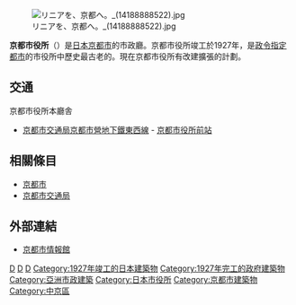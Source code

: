 {{Infobox building
| building_name       = 京都市役所
| native_building_name= 
| former_names        = 
| alternate_names     = 
| image               = Kyoto City Hall Main Building 20060117.jpg
| image_size          = 300px
| caption             = 
| building_type       = 行政設施
| cost                = 
| location            = {{JPN}}[[京都府|京都府]][[京都市|京都市]]
| address             = {{JPN}}[[京都府|京都府]][[京都市|京都市]][[中京區|中京區]]
| client              = 
| owner               = 
| start_date          = 
| completion_date     = 1927年4月
| inauguration_date   = 
| renovation_date     = 
| demolition_date     = 
| destruction_date    = 
| height              = 29.0m
| floor_count         = 地上8層、地下2層
| floor_area          = 6,121 m²
| main_contractor     = 
| architect           = [[武田五一|武田五一]]、[[中野進一|中野進一]]
| architecture_firm   = 
}}
[[File:リニアを、京都へ。_(14188888522).jpg|thumb]]

'''京都市役所'''（{{jpn|j=京都市役所|hg=きょうとしやくしょ|f=y}}）是[[日本|日本]][[京都市|京都市]]的市政廳。京都市役所竣工於1927年，是[[政令指定都市|政令指定都市]]的市役所中歷史最古老的。現在京都市役所有改建擴張的計劃。

== 交通 ==
; 京都市役所本廳舎
* [[京都市交通局|京都市交通局]][[京都市營地下鐵|京都市營地下鐵]][[東西線_(京都市營地下鐵)|東西線]] - [[京都市役所前站|京都市役所前站]]

== 相關條目 ==
* [[京都市|京都市]]
* [[京都市交通局|京都市交通局]]

== 外部連結 ==
{{Commons cat|Government of Kyoto}}
* [http://www.city.kyoto.lg.jp/ 京都市情報館] {{Wayback|url=http://www.city.kyoto.lg.jp/ |date=20210214192552 }}

{{日本政令指定都市市役所}}
{{Portal bar|日本|京都|政府}}
[[Category:1889年建立政府機構|D]]
[[Category:1889年日本建立|D]]
[[Category:1927年日本建立|D]]
[[Category:1927年竣工的日本建築物|Category:1927年竣工的日本建築物]]
[[Category:1927年完工的政府建築物|Category:1927年完工的政府建築物]]
[[Category:亞洲市政建築|Category:亞洲市政建築]]
[[Category:日本市役所|Category:日本市役所]]
[[Category:京都市建築物|Category:京都市建築物]]
[[Category:中京區|Category:中京區]]
